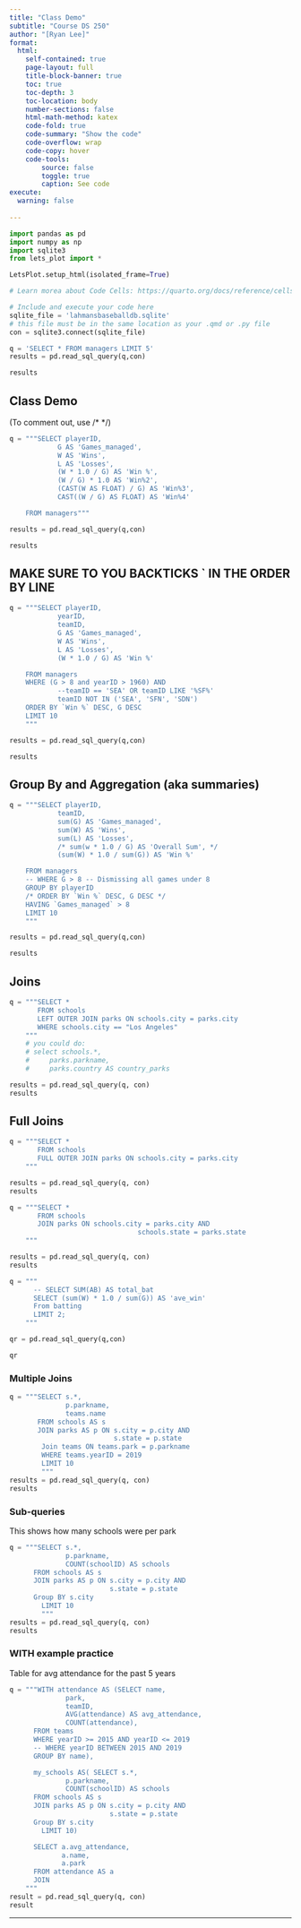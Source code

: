 ```yaml
---
title: "Class Demo"
subtitle: "Course DS 250"
author: "[Ryan Lee]"
format:
  html:
    self-contained: true
    page-layout: full
    title-block-banner: true
    toc: true
    toc-depth: 3
    toc-location: body
    number-sections: false
    html-math-method: katex
    code-fold: true
    code-summary: "Show the code"
    code-overflow: wrap
    code-copy: hover
    code-tools:
        source: false
        toggle: true
        caption: See code
execute: 
  warning: false
    
---
```


```python
import pandas as pd 
import numpy as np
import sqlite3
from lets_plot import *

LetsPlot.setup_html(isolated_frame=True)
```


```python
# Learn morea about Code Cells: https://quarto.org/docs/reference/cells/cells-jupyter.html

# Include and execute your code here
sqlite_file = 'lahmansbaseballdb.sqlite'
# this file must be in the same location as your .qmd or .py file
con = sqlite3.connect(sqlite_file)
```

```python
q = 'SELECT * FROM managers LIMIT 5'
results = pd.read_sql_query(q,con)

results
```

## Class Demo
(To comment out, use /* */)

```python
q = """SELECT playerID,
            G AS 'Games_managed',
            W AS 'Wins', 
            L AS 'Losses',
            (W * 1.0 / G) AS 'Win %',
            (W / G) * 1.0 AS 'Win%2',
            (CAST(W AS FLOAT) / G) AS 'Win%3',
            CAST((W / G) AS FLOAT) AS 'Win%4'

    FROM managers"""

results = pd.read_sql_query(q,con)

results

```

## MAKE SURE TO YOU BACKTICKS ` IN THE ORDER BY LINE
```python
q = """SELECT playerID,
            yearID,
            teamID,
            G AS 'Games_managed',
            W AS 'Wins', 
            L AS 'Losses',
            (W * 1.0 / G) AS 'Win %'

    FROM managers
    WHERE (G > 8 and yearID > 1960) AND
            --teamID == 'SEA' OR teamID LIKE '%SF%'
            teamID NOT IN ('SEA', 'SFN', 'SDN')
    ORDER BY `Win %` DESC, G DESC
    LIMIT 10
    """

results = pd.read_sql_query(q,con)

results

```

## Group By and Aggregation (aka summaries)
```python
q = """SELECT playerID,
            teamID,
            sum(G) AS 'Games_managed',
            sum(W) AS 'Wins', 
            sum(L) AS 'Losses',
            /* sum(w * 1.0 / G) AS 'Overall Sum', */
            (sum(W) * 1.0 / sum(G)) AS 'Win %'

    FROM managers
    -- WHERE G > 8 -- Dismissing all games under 8
    GROUP BY playerID
    /* ORDER BY `Win %` DESC, G DESC */
    HAVING `Games_managed` > 8
    LIMIT 10
    """

results = pd.read_sql_query(q,con)

results
```

## Joins
```python
q = """SELECT *
       FROM schools
       LEFT OUTER JOIN parks ON schools.city = parks.city
       WHERE schools.city == "Los Angeles"
    """
    # you could do:
    # select schools.*,
    #     parks.parkname,
    #     parks.country AS country_parks

results = pd.read_sql_query(q, con)
results
```

## Full Joins
```python
q = """SELECT *
       FROM schools
       FULL OUTER JOIN parks ON schools.city = parks.city
    """

results = pd.read_sql_query(q, con)
results
```

```python
q = """SELECT *
       FROM schools
       JOIN parks ON schools.city = parks.city AND
                                schools.state = parks.state
    """

results = pd.read_sql_query(q, con)
results
```

```python

q = """
      -- SELECT SUM(AB) AS total_bat
      SELECT (sum(W) * 1.0 / sum(G)) AS 'ave_win'
      From batting
      LIMIT 2;
    """

qr = pd.read_sql_query(q,con)

qr

```

### Multiple Joins
```python
q = """SELECT s.*,
              p.parkname,
              teams.name
       FROM schools AS s
       JOIN parks AS p ON s.city = p.city AND
                          s.state = p.state
        Join teams ON teams.park = p.parkname
        WHERE teams.yearID = 2019
        LIMIT 10
        """
results = pd.read_sql_query(q, con)
results
```
### Sub-queries
This shows how many schools were per park
```python
q = """SELECT s.*,
              p.parkname,
              COUNT(schoolID) AS schools
      FROM schools AS s
      JOIN parks AS p ON s.city = p.city AND
                         s.state = p.state
      Group BY s.city
        LIMIT 10
        """
results = pd.read_sql_query(q, con)
results
```


### WITH example practice
Table for avg attendance for the past 5 years
```python
q = """WITH attendance AS (SELECT name,
              park,
              teamID,
              AVG(attendance) AS avg_attendance,
              COUNT(attendance),
      FROM teams
      WHERE yearID >= 2015 AND yearID <= 2019
      -- WHERE yearID BETWEEN 2015 AND 2019
      GROUP BY name),

      my_schools AS( SELECT s.*,
              p.parkname,
              COUNT(schoolID) AS schools
      FROM schools AS s
      JOIN parks AS p ON s.city = p.city AND
                         s.state = p.state
      Group BY s.city
        LIMIT 10)

      SELECT a.avg_attendance,
             a.name,
             a.park
      FROM attendance AS a
      JOIN 
    """
result = pd.read_sql_query(q, con)
result
```
---